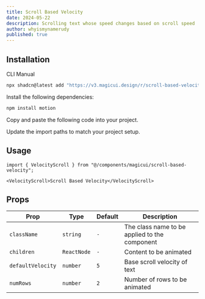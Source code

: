```yaml
---
title: Scroll Based Velocity
date: 2024-05-22
description: Scrolling text whose speed changes based on scroll speed
author: whyismynamerudy
published: true
---
```


<ComponentPreview name="scroll-based-velocity-demo" />

## Installation

<Tabs defaultValue="cli">

<TabsList>
  <TabsTrigger value="cli">CLI</TabsTrigger>
  <TabsTrigger value="manual">Manual</TabsTrigger>
</TabsList>
<TabsContent value="cli">

```bash
npx shadcn@latest add "https://v3.magicui.design/r/scroll-based-velocity"
```

</TabsContent>

<TabsContent value="manual">

<Steps>

<Step>Install the following dependencies:</Step>

```bash
npm install motion
```

<Step>Copy and paste the following code into your project.</Step>

<ComponentSource name="scroll-based-velocity" />

<Step>Update the import paths to match your project setup.</Step>

</Steps>

</TabsContent>

</Tabs>

## Usage

```tsx
import { VelocityScroll } from "@/components/magicui/scroll-based-velocity";
```

```tsx
<VelocityScroll>Scroll Based Velocity</VelocityScroll>
```

## Props

| Prop              | Type        | Default | Description                                   |
| ----------------- | ----------- | ------- | --------------------------------------------- |
| `className`       | `string`    | `-`     | The class name to be applied to the component |
| `children`        | `ReactNode` | `-`     | Content to be animated                        |
| `defaultVelocity` | `number`    | `5`     | Base scroll velocity of text                  |
| `numRows`         | `number`    | `2`     | Number of rows to be animated                 |
